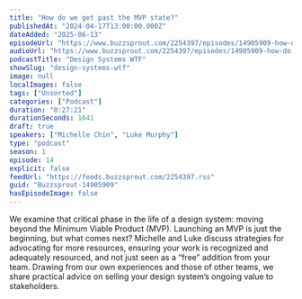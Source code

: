 ```yaml
---
title: "How do we get past the MVP state?"
publishedAt: "2024-04-17T13:00:00.000Z"
dateAdded: "2025-06-13"
episodeUrl: "https://www.buzzsprout.com/2254397/episodes/14905909-how-do-we-get-past-the-mvp-state.mp3"
audioUrl: "https://www.buzzsprout.com/2254397/episodes/14905909-how-do-we-get-past-the-mvp-state.mp3"
podcastTitle: "Design Systems WTF"
showSlug: "design-systems-wtf"
image: null
localImages: false
tags: ["Unsorted"]
categories: ["Podcast"]
duration: "0:27:21"
durationSeconds: 1641
draft: true
speakers: ["Michelle Chin", "Luke Murphy"]
type: "podcast"
season: 1
episode: 14
explicit: false
feedUrl: "https://feeds.buzzsprout.com/2254397.rss"
guid: "Buzzsprout-14905909"
hasEpisodeImage: false
---
```

We examine that critical phase in the life of a design system: moving beyond the Minimum Viable Product (MVP). Launching an MVP is just the beginning, but what comes next? Michelle and Luke discuss strategies for advocating for more resources, ensuring your work is recognized and adequately resourced, and not just seen as a “free” addition from your team. Drawing from our own experiences and those of other teams, we share practical advice on selling your design system’s ongoing value to stakeholders.
